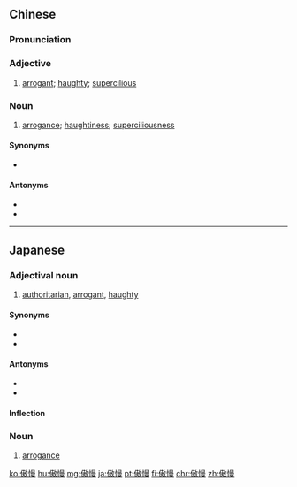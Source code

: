 ==Chinese==
{{zh-forms}}

===Pronunciation===
{{zh-pron
|m=àomàn
|c=ngou6 maan6
|h=pfs=ngau-man
|mn=ngō͘-bān
|cat=a,n
}}

===Adjective===
{{zh-adj}}

# [[arrogant]]; [[haughty]]; [[supercilious]]

===Noun===
{{zh-noun}}

# [[arrogance]]; [[haughtiness]]; [[superciliousness]]

====Synonyms====
* {{zh-l|高傲}}

====Antonyms====
* {{zh-l|低三下四|tr=dīsānxiàsì}}
* {{zh-l|謙卑}}

----

==Japanese==
{{ja-kanjitab|ごう|まん|yomi=o}}

===Adjectival noun===
{{ja-adj|infl=な|ごうまん}}

# [[authoritarian]], [[arrogant]], [[haughty]]
#: {{ja-usex|彼は'''傲慢'''だ。|かれ は '''ごうまん''' だ。|He is '''arrogant'''.}}

====Synonyms====
* {{ja-r|高慢|こうまん}}
* {{ja-r|横柄|おうへい}}

====Antonyms====
* {{ja-r|卑屈|ひくつ|gloss=[[servile]]}}
* {{ja-r|謙遜|けんそん|gloss=[[modest]]}}

====Inflection====
{{ja-na|ごうまん}}

===Noun===
{{ja-noun|ごうまん}}

# [[arrogance]]

[[ko:傲慢]]
[[hu:傲慢]]
[[mg:傲慢]]
[[ja:傲慢]]
[[pt:傲慢]]
[[fi:傲慢]]
[[chr:傲慢]]
[[zh:傲慢]]